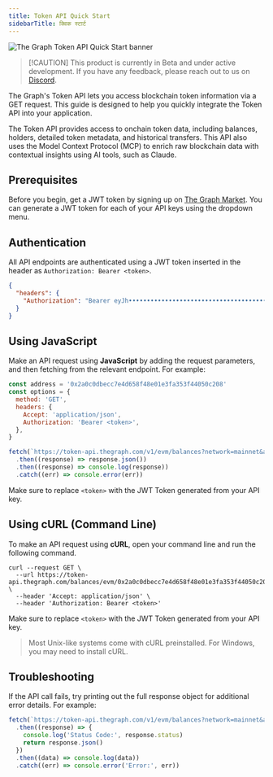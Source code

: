 ```yaml
---
title: Token API Quick Start
sidebarTitle: क्विक स्टार्ट
---
```


![The Graph Token API Quick Start banner](/img/token-api-quickstart-banner.jpg)

> [!CAUTION] This product is currently in Beta and under active development. If you have any feedback, please reach out to us on [Discord](https://discord.gg/graphprotocol).

The Graph's Token API lets you access blockchain token information via a GET request. This guide is designed to help you quickly integrate the Token API into your application.

The Token API provides access to onchain token data, including balances, holders, detailed token metadata, and historical transfers. This API also uses the Model Context Protocol (MCP) to enrich raw blockchain data with contextual insights using AI tools, such as Claude.

## Prerequisites

Before you begin, get a JWT token by signing up on [The Graph Market](https://thegraph.market/). You can generate a JWT token for each of your API keys using the dropdown menu.

## Authentication

All API endpoints are authenticated using a JWT token inserted in the header as `Authorization: Bearer <token>`.

```json
{
  "headers": {
    "Authorization": "Bearer eyJh•••••••••••••••••••••••••••••••••••••••••••••••••••••••••••••••••••••••••••••••••••••••••••••••••••••••••••••••••••••••••••••••••••••••••••••••••••••••••••••••••••••••••••••••••••••••••••••••••••••••••••••••••••••••••••••••••••••••••••••••••••••••••••••••••••••••••••••••••••••••••••••••••••••••••••••••••••••••••••••••••••••••••••••••••••••••••••••••••••••••••••••••••••••••••••••••••••••••••••••••••••••••••••••••••••••••••••••••••••NnlA"
  }
}
```

## Using JavaScript

Make an API request using **JavaScript** by adding the request parameters, and then fetching from the relevant endpoint. For example:

```js label="index.js"
const address = '0x2a0c0dbecc7e4d658f48e01e3fa353f44050c208'
const options = {
  method: 'GET',
  headers: {
    Accept: 'application/json',
    Authorization: 'Bearer <token>',
  },
}

fetch(`https://token-api.thegraph.com/v1/evm/balances?network=mainnet&address=${address}`)
  .then((response) => response.json())
  .then((response) => console.log(response))
  .catch((err) => console.error(err))
```

Make sure to replace `<token>` with the JWT Token generated from your API key.

## Using cURL (Command Line)

To make an API request using **cURL**, open your command line and run the following command.

```curl
curl --request GET \
  --url https://token-api.thegraph.com/balances/evm/0x2a0c0dbecc7e4d658f48e01e3fa353f44050c208 \
  --header 'Accept: application/json' \
  --header 'Authorization: Bearer <token>'
```

Make sure to replace `<token>` with the JWT Token generated from your API key.

> Most Unix-like systems come with cURL preinstalled. For Windows, you may need to install cURL.

## Troubleshooting

If the API call fails, try printing out the full response object for additional error details. For example:

```js label="index.js"
fetch(`https://token-api.thegraph.com/v1/evm/balances?network=mainnet&address=${address}`)
  .then((response) => {
    console.log('Status Code:', response.status)
    return response.json()
  })
  .then((data) => console.log(data))
  .catch((err) => console.error('Error:', err))
```
